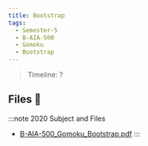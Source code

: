 ```yaml
---
title: Bootstrap
tags:
  - Semester-5
  - B-AIA-500
  - Gomoku
  - Bootstrap
---
```

> Timeline: ?


## Files 📂

:::note 2020 Subject and Files
- [B-AIA-500_Gomoku_Bootstrap.pdf](https://github.com/Studio-17/Epitech-Subjects/raw/main/Semester-5/B-AIA-500/Gomoku/Bootstrap/B-AIA-500_Gomoku_Bootstrap.pdf)
:::

